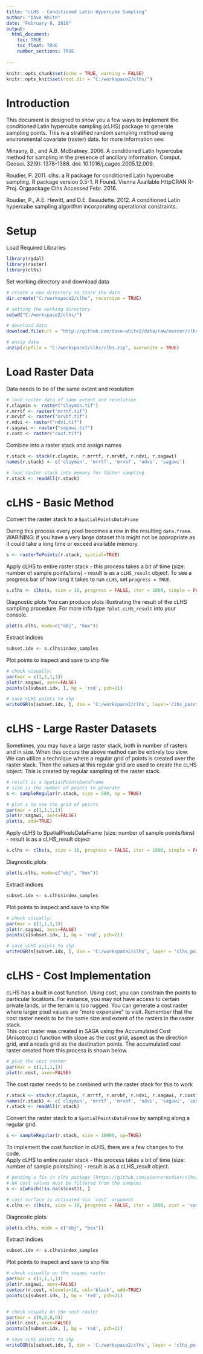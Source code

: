 ---
title: "cLHS - Conditioned Latin Hypercube Sampling"
author: "Dave White"
date: "February 8, 2018"
output:
  html_document:
    toc: TRUE
    toc_float: TRUE
    number_sections: TRUE
    
---

```{r setup, include=FALSE}
knitr::opts_chunk$set(echo = TRUE, warning = FALSE)
knitr::opts_knit$set(root.dir = "C:/workspace2/clhs/")
```
# Introduction
This document is designed to show you a few ways to implement the conditioned Latin hypercube sampling (cLHS) package to generate sampling points. This is a stratified random sampling method using environmental covariate (raster) data. for more information see:

Minasny, B., and A.B. McBratney. 2006. A conditioned Latin hypercube method for sampling in the presence of ancillary information. Comput. Geosci. 32(9): 1378-1388. doi: 10.1016/j.cageo.2005.12.009.

Roudier, P. 2011. clhs: a R package for conditioned Latin hypercube sampling. R package version 0.5-1. R Found. Vienna Available HttpCRAN R-Proj. Orgpackage Clhs Accessed Febr. 2016.

Roudier, P., A.E. Hewitt, and D.E. Beaudette. 2012. A conditioned Latin hypercube sampling algorithm incorporating operational constraints.


# Setup
Load Required Libraries
```{r libraries}
library(rgdal)
library(raster)
library(clhs)
```



Set working directory and download data
```{r data}
# create a new directory to store the data
dir.create("C:/workspace2/clhs", recursive = TRUE)

# setting the working directory
setwd("C:/workspace2/clhs/")

# download data
download.file(url = "http://github.com/dave-white2/data/raw/master/clhs/clhs_data.zip", destfile = "clhs.zip", method = "auto")

# unzip data
unzip(zipfile = "C:/workspace2/clhs/clhs.zip", overwrite = TRUE)
```
   


# Load Raster Data   

Data needs to be of the same extent and resolution
```{r loadraster}
# load raster data of same extent and resolution
r.claymin <- raster("claymin.tif")
r.mrrtf <- raster("mrrtf.tif")
r.mrvbf <- raster("mrvbf.tif")
r.ndvi <- raster("ndvi.tif")
r.sagawi <- raster("sagawi.tif")
r.cost <- raster("cost.tif")
```
   


Combine into a raster stack and assign names
```{r rasterstack}
r.stack <- stack(r.claymin, r.mrrtf, r.mrvbf, r.ndvi, r.sagawi)
names(r.stack) <- c('claymin', 'mrrtf', 'mrvbf', 'ndvi', 'sagawi')

# load raster stack into memory for faster sampling
r.stack <- readAll(r.stack)
```
   



# cLHS - Basic Method    

Convert the raster stack to a `SpatialPointsDataFrame`

During this process every pixel becomes a row in the resulting `data.frame`. WARINING: if you have a very large dataset this might not be appropriate as it could take a long time or exceed available memory.
```{r rtop}
s <- rasterToPoints(r.stack, spatial=TRUE)
```
   


Apply cLHS to entire raster stack - this process takes a bit of time (size: number of sample points/bins) - result is as a `cLHS_result` object. To see a progress bar of how long it takes to run `cLHS`, set `progress = TRUE`.
```{r clhs}
s.clhs <- clhs(s, size = 10, progress = FALSE, iter = 1000, simple = FALSE)
```
   


Diagnostic plots
You can produce plots illustrating the result of the cLHS sampling procedure. For more info type `?plot.cLHS_result` into your console.
```{r plots}
plot(s.clhs, mode=c("obj", "box"))
```
   

Extract indices
```{r index}
subset.idx <- s.clhs$index_samples
```
   

Plot points to inspect and save to shp file
```{r points}
# check visually:
par(mar = c(1,1,1,1))
plot(r.sagawi, axes=FALSE)
points(s[subset.idx, ], bg = 'red', pch=21)

# save cLHS points to shp
writeOGR(s[subset.idx, ], dsn = 'C:/workspace2/clhs', layer='clhs_points', driver = 'ESRI Shapefile', overwrite_layer = TRUE)
```
   

# cLHS - Large Raster Datasets   

Sometimes, you may have a large raster stack, both in number of rasters and in size. When this occurs the above method can be entirely too slow. We can utilize a technique where a regular grid of points is created over the raster stack. Then the values at this regular grid are used to create the cLHS object. This is created by regular sampling of the raster stack.
```{r regularsample}
# result is a SpatialPointsDataFrame
# size is the number of points to generate
s <- sampleRegular(r.stack, size = 500, sp = TRUE)

# plot s to see the grid of points
par(mar = c(1,1,1,1))
plot(r.sagawi, axes=FALSE)
plot(s, add=TRUE)
```
   

Apply cLHS to SpatialPixelsDataFrame (size: number of sample points/bins) - result is as a cLHS_result object
```{r clhs2}
s.clhs <- clhs(s, size = 10, progress = FALSE, iter = 1000, simple = FALSE)
```
   

Diagnostic plots
```{r plots2}
plot(s.clhs, mode=c("obj", "box"))
```
   

Extract indices
```{r index2}
subset.idx <- s.clhs$index_samples
```
   

Plot points to inspect and save to shp file
```{r points2}
# check visually:
par(mar = c(1,1,1,1))
plot(r.sagawi, axes=FALSE)
points(s[subset.idx, ], bg = 'red', pch=21)

# save cLHS points to shp
writeOGR(s[subset.idx, ], dsn = 'C:/workspace2/clhs', layer = 'clhs_points_rgrd', driver = 'ESRI Shapefile', overwrite_layer = TRUE)
```
   

# cLHS - Cost Implementation    

cLHS has a built in cost function. Using cost, you can constrain the points to particular locations. For instance, you may not have access to certain private lands, or the terrain is too rugged. You can generate a cost raster where larger pixel values are "more expensive" to visit. Remember that the cost raster needs to be the same size and extent of the rasters in the raster stack.   
This cost raster was created in SAGA using the Accumulated Cost (Anisotropic) function with slope as the cost grid, aspect as the direction grid, and a roads grid as the destination points. The accumulated cost raster created from this process is shown below.
```{r costRaster}
# plot the cost raster
par(mar = c(1,1,1,1))
plot(r.cost, axes=FALSE)
```
   

The cost raster needs to be combined with the raster stack for this to work
```{r stackCost}
r.stack <- stack(r.claymin, r.mrrtf, r.mrvbf, r.ndvi, r.sagawi, r.cost)
names(r.stack) <- c('claymin', 'mrrtf', 'mrvbf', 'ndvi', 'sagawi', 'cost')
r.stack <- readAll(r.stack)
```
   

Convert the raster stack to a `SpatialPointsDataFrame` by sampling along a regular grid.
```{r rtop3}
s <- sampleRegular(r.stack, size = 10000, sp=TRUE)
```
   

To implement the cost function in cLHS, there are a few changes to the code.   
Apply cLHS to entire raster stack - this process takes a bit of time (size: number of sample points/bins) - result is as a cLHS_result object.
```{r clhscost}
# pending a fix in clhs package (https://github.com/pierreroudier/clhs/issues/3)
# NA cost values must be filtered from the samples
s <- s[which(!is.na(s$cost)), ]

# cost surface is activated via `cost` argument
s.clhs <- clhs(s, size = 10, progress = FALSE, iter = 1000, cost = 'cost', simple = FALSE)
```
   

Diagnostic plots
```{r plots3}
plot(s.clhs, mode = c("obj", "box"))
```
   

Extract indices
```{r index3}
subset.idx <- s.clhs$index_samples
```
   

Plot points to inspect and save to shp file
```{r points3}
# check visually on the sagawi raster
par(mar = c(1,1,1,1))
plot(r.sagawi, axes=FALSE)
contour(r.cost, nlevels=10, col='black', add=TRUE)
points(s[subset.idx, ], bg = 'red', pch=21)


# check visualy on the cost raster
par(mar = c(0,0,0,0))
plot(r.cost, axes=FALSE)
points(s[subset.idx, ], bg = 'red', pch=21)

# save cLHS points to shp
writeOGR(s[subset.idx, ], dsn = 'C:/workspace2/clhs', layer = 'clhs_points_cost', driver = 'ESRI Shapefile', overwrite_layer = TRUE)
```




